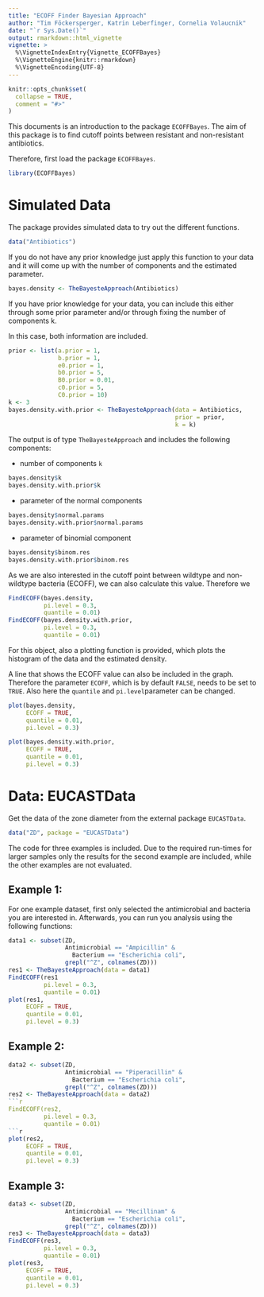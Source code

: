 ```yaml
---
title: "ECOFF Finder Bayesian Approach"
author: "Tim Föckersperger, Katrin Leberfinger, Cornelia Volaucnik"
date: "`r Sys.Date()`"
output: rmarkdown::html_vignette
vignette: >
  %\VignetteIndexEntry{Vignette_ECOFFBayes}
  %\VignetteEngine{knitr::rmarkdown}
  %\VignetteEncoding{UTF-8}
---
```


```r
knitr::opts_chunk$set(
  collapse = TRUE,
  comment = "#>"
)
```

This documents is an introduction to the package `ECOFFBayes`. The aim of this package is to find cutoff points between resistant and non-resistant antibiotics. 

Therefore, first load the package `ECOFFBayes`.
```r
library(ECOFFBayes)
```

# Simulated Data

The package provides simulated data to try out the different functions.

```r
data("Antibiotics")
```

If you do not have any prior knowledge just apply this function to your data and it will come up with the number of components and the estimated parameter.

```r
bayes.density <- TheBayesteApproach(Antibiotics)
```

If you have prior knowledge for your data, you can include this either through some prior parameter and/or through fixing the number of components k.

In this case, both information are included.

```r
prior <- list(a.prior = 1, 
              b.prior = 1, 
              e0.prior = 1, 
              b0.prior = 5,
              B0.prior = 0.01, 
              c0.prior = 5, 
              C0.prior = 10)
k <- 3
bayes.density.with.prior <- TheBayesteApproach(data = Antibiotics,
                                               prior = prior, 
                                               k = k)
```

The output is of type `TheBayesteApproach` and includes the following components:

- number of components `k`
```r
bayes.density$k
bayes.density.with.prior$k
```

- parameter of the normal components
```r
bayes.density$normal.params
bayes.density.with.prior$normal.params
```

- parameter of binomial component
```r
bayes.density$binom.res
bayes.density.with.prior$binom.res
```

As we are also interested in the cutoff point between wildtype and non-wildtype bacteria (ECOFF), we can also calculate this value.
Therefore we 

```r
FindECOFF(bayes.density, 
          pi.level = 0.3, 
          quantile = 0.01)
FindECOFF(bayes.density.with.prior, 
          pi.level = 0.3, 
          quantile = 0.01)
```

For this object, also a plotting function is provided, which plots the histogram of the data and the estimated density.

A line that shows the ECOFF value can also be included in the graph. Therefore the parameter `ECOFF`, which is by default `FALSE`, needs to be set to `TRUE`.
Also here the `quantile` and `pi.level`parameter can be changed.

```r
plot(bayes.density,
     ECOFF = TRUE,
     quantile = 0.01,
     pi.level = 0.3)
```

```r
plot(bayes.density.with.prior,
     ECOFF = TRUE,
     quantile = 0.01,
     pi.level = 0.3)
```

# Data: EUCASTData

Get the data of the zone diameter from the external package `EUCASTData`. 

```r
data("ZD", package = "EUCASTData")
```

The code for three examples is included. Due to the required run-times for larger samples only the results for the second example are included, while the other examples are not evaluated.

## Example 1: 

For one example dataset, first only selected the antimicrobial and bacteria you are interested in.
Afterwards, you can run you analysis using the following functions:

```r
data1 <- subset(ZD, 
                Antimicrobial == "Ampicillin" & 
                  Bacterium == "Escherichia coli", 
                grepl("^Z", colnames(ZD)))
res1 <- TheBayesteApproach(data = data1)
FindECOFF(res1
          pi.level = 0.3, 
          quantile = 0.01)
plot(res1,
     ECOFF = TRUE,
     quantile = 0.01,
     pi.level = 0.3)
```

## Example 2: 

```r
data2 <- subset(ZD, 
                Antimicrobial == "Piperacillin" & 
                  Bacterium == "Escherichia coli", 
                grepl("^Z", colnames(ZD)))
res2 <- TheBayesteApproach(data = data2)
```r
FindECOFF(res2, 
          pi.level = 0.3, 
          quantile = 0.01)
```r
plot(res2,
     ECOFF = TRUE,
     quantile = 0.01,
     pi.level = 0.3)
```

## Example 3: 

```r
data3 <- subset(ZD, 
                Antimicrobial == "Mecillinam" & 
                  Bacterium == "Escherichia coli", 
                grepl("^Z", colnames(ZD)))
res3 <- TheBayesteApproach(data = data3)
FindECOFF(res3, 
          pi.level = 0.3, 
          quantile = 0.01)
plot(res3,
     ECOFF = TRUE,
     quantile = 0.01,
     pi.level = 0.3)
```


